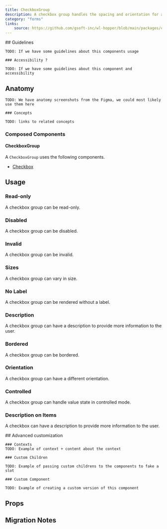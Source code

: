 ```yaml
---
title: CheckboxGroup
description: A checkbox group handles the spacing and orientation for a grouping of checkboxes, as well as providing a label.
category: "forms"
links:
    source: https://github.com/gsoft-inc/wl-hopper/blob/main/packages/components/src/checkbox/src/CheckboxGroup.tsx
---
```


<Example src="checkbox/docs/checkboxgroup/preview" isOpen />

<FeatureFlag flag="next">
    ## Guidelines

    TODO: If we have some guidelines about this components usage

    ### Accessibility ?

    TODO: If we have some guidelines about this component and accessibility
</FeatureFlag>

## Anatomy

<FeatureFlag flag="rc">

    TODO: We have anatomy screenshots from the Figma, we could most likely use them here

    ### Concepts

    TODO: links to related concepts
</FeatureFlag>

### Composed Components

#### CheckboxGroup

A `CheckboxGroup` uses the following components.

- [Checkbox](./Checkbox)

## Usage

### Read-only

A checkbox group can be read-only.

<Example src="checkbox/docs/checkboxgroup/readonly" />

### Disabled

A checkbox group can be disabled.

<Example src="checkbox/docs/checkboxgroup/disabled" />

### Invalid

A checkbox group can be invalid.

<Example src="checkbox/docs/checkboxgroup/invalid" />

### Sizes

A checkbox group can vary in size.

<Example src="checkbox/docs/checkboxgroup/size" />

### No Label

A checkbox group can be rendered without a label.

<Example src="checkbox/docs/checkboxgroup/nolabel" />

### Description

A checkbox group can have a description to provide more information to the user.

<Example src="checkbox/docs/checkboxgroup/description" />

### Bordered

A checkbox group can be bordered.

<Example src="checkbox/docs/checkboxgroup/variant" />

### Orientation

A checkbox group can have a different orientation.

<Example src="checkbox/docs/checkboxgroup/orientation" />

### Controlled

A checkbox group can handle value state in controlled mode.

<Example src="checkbox/docs/checkboxgroup/controlled" />

### Description on Items

A checkbox can have a description to provide more information to the user.

<Example src="checkbox/docs/checkboxgroup/itemsDescription" />

<FeatureFlag flag="next">
    ## Advanced customization

    ### Contexts
    TODO: Example of context + content about the context

    ### Custom Children

    TODO: Example of passing custom childrens to the components to fake a slot

    ### Custom Component

    TODO: Example of creating a custom version of this component
</FeatureFlag>

## Props

<PropTable component="CheckboxGroup" />

## Migration Notes

<MigrateGuide src="checkbox/docs/migration-notes-checkboxgroup" />
